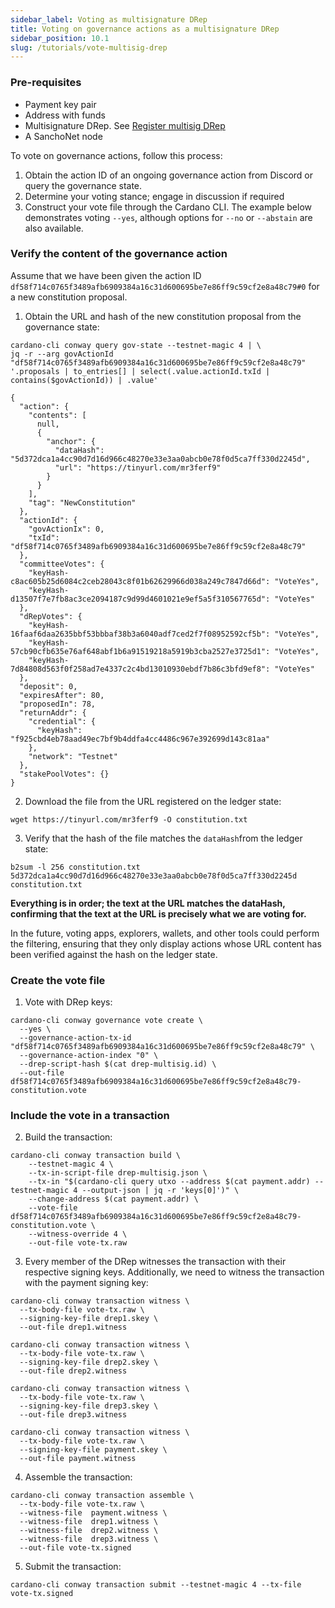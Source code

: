 ```yaml
---
sidebar_label: Voting as multisignature DRep
title: Voting on governance actions as a multisignature DRep
sidebar_position: 10.1
slug: /tutorials/vote-multisig-drep
---
```


### Pre-requisites

* Payment key pair
* Address with funds
* Multisignature DRep. See [Register multisig DRep](register-multisig-drep.mdx)
* A SanchoNet node

To vote on governance actions, follow this process:

1. Obtain the action ID of an ongoing governance action from Discord or query the governance state.
2. Determine your voting stance; engage in discussion if required
3. Construct your vote file through the Cardano CLI. The example below demonstrates voting `--yes`, although options for `--no` or `--abstain` are also available.

### Verify the content of the governance action

Assume that we have been given the action ID `df58f714c0765f3489afb6909384a16c31d600695be7e86ff9c59cf2e8a48c79#0` for a new constitution proposal.

1. Obtain the URL and hash of the new constitution proposal from the governance state:

```
cardano-cli conway query gov-state --testnet-magic 4 | \
jq -r --arg govActionId "df58f714c0765f3489afb6909384a16c31d600695be7e86ff9c59cf2e8a48c79" '.proposals | to_entries[] | select(.value.actionId.txId | contains($govActionId)) | .value'
```
```
{
  "action": {
    "contents": [
      null,
      {
        "anchor": {
          "dataHash": "5d372dca1a4cc90d7d16d966c48270e33e3aa0abcb0e78f0d5ca7ff330d2245d",
          "url": "https://tinyurl.com/mr3ferf9"
        }
      }
    ],
    "tag": "NewConstitution"
  },
  "actionId": {
    "govActionIx": 0,
    "txId": "df58f714c0765f3489afb6909384a16c31d600695be7e86ff9c59cf2e8a48c79"
  },
  "committeeVotes": {
    "keyHash-c8ac605b25d6084c2ceb28043c8f01b62629966d038a249c7847d66d": "VoteYes",
    "keyHash-d13507f7e7fb8ac3ce2094187c9d99d4601021e9ef5a5f310567765d": "VoteYes"
  },
  "dRepVotes": {
    "keyHash-16faaf6daa2635bbf53bbbaf38b3a6040adf7ced2f7f08952592cf5b": "VoteYes",
    "keyHash-57cb90cfb635e76af648abf1b6a91519218a5919b3cba2527e3725d1": "VoteYes",
    "keyHash-7d84808d563f0f258ad7e4337c2c4bd13010930ebdf7b86c3bfd9ef8": "VoteYes"
  },
  "deposit": 0,
  "expiresAfter": 80,
  "proposedIn": 78,
  "returnAddr": {
    "credential": {
      "keyHash": "f925cbd4eb78aad49ec7bf9b4ddfa4cc4486c967e392699d143c81aa"
    },
    "network": "Testnet"
  },
  "stakePoolVotes": {}
}
```
2. Download the file from the URL registered on the ledger state:

````
wget https://tinyurl.com/mr3ferf9 -O constitution.txt
````

3. Verify that the hash of the file matches the `dataHash`from the ledger state:

````
b2sum -l 256 constitution.txt
5d372dca1a4cc90d7d16d966c48270e33e3aa0abcb0e78f0d5ca7ff330d2245d  constitution.txt
````

**Everything is in order; the text at the URL matches the dataHash, confirming that the text at the URL is precisely what we are voting for.**

In the future, voting apps, explorers, wallets, and other tools could perform the filtering, ensuring that they only display actions whose URL content has been verified against the hash on the ledger state.

### Create the vote file

1. Vote with DRep keys:

```shell
cardano-cli conway governance vote create \
  --yes \
  --governance-action-tx-id "df58f714c0765f3489afb6909384a16c31d600695be7e86ff9c59cf2e8a48c79" \
  --governance-action-index "0" \
  --drep-script-hash $(cat drep-multisig.id) \
  --out-file df58f714c0765f3489afb6909384a16c31d600695be7e86ff9c59cf2e8a48c79-constitution.vote 
```

### Include the vote in a transaction

2. Build the transaction:

```shell
cardano-cli conway transaction build \
    --testnet-magic 4 \
    --tx-in-script-file drep-multisig.json \
    --tx-in "$(cardano-cli query utxo --address $(cat payment.addr) --testnet-magic 4 --output-json | jq -r 'keys[0]')" \
    --change-address $(cat payment.addr) \
    --vote-file df58f714c0765f3489afb6909384a16c31d600695be7e86ff9c59cf2e8a48c79-constitution.vote \
    --witness-override 4 \
    --out-file vote-tx.raw
```
3. Every member of the DRep witnesses the transaction with their respective signing keys. Additionally, we need to witness the transaction with the 
payment signing key:

```shell
cardano-cli conway transaction witness \
  --tx-body-file vote-tx.raw \
  --signing-key-file drep1.skey \
  --out-file drep1.witness
```

```shell
cardano-cli conway transaction witness \
  --tx-body-file vote-tx.raw \
  --signing-key-file drep2.skey \
  --out-file drep2.witness
```
```shell
cardano-cli conway transaction witness \
  --tx-body-file vote-tx.raw \
  --signing-key-file drep3.skey \
  --out-file drep3.witness
```

```shell
cardano-cli conway transaction witness \
  --tx-body-file vote-tx.raw \
  --signing-key-file payment.skey \
  --out-file payment.witness
```

4. Assemble the transaction:

```shell
cardano-cli conway transaction assemble \
  --tx-body-file vote-tx.raw \
  --witness-file  payment.witness \
  --witness-file  drep1.witness \
  --witness-file  drep2.witness \
  --witness-file  drep3.witness \
  --out-file vote-tx.signed
```

5. Submit the transaction:
```shell
cardano-cli conway transaction submit --testnet-magic 4 --tx-file vote-tx.signed
```
